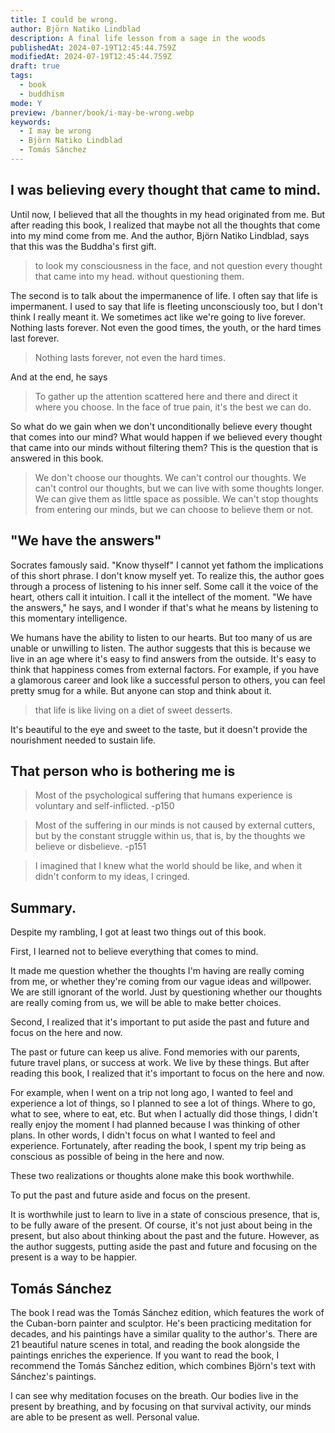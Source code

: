 ```yaml
---
title: I could be wrong.
author: Björn Natiko Lindblad
description: A final life lesson from a sage in the woods
publishedAt: 2024-07-19T12:45:44.759Z
modifiedAt: 2024-07-19T12:45:44.759Z
draft: true
tags:
  - book
  - buddhism
mode: Y
preview: /banner/book/i-may-be-wrong.webp
keywords:
  - I may be wrong
  - Björn Natiko Lindblad
  - Tomás Sánchez
---
```


## I was believing every thought that came to mind.

Until now, I believed that all the thoughts in my head originated from me. But after reading this book, I realized that maybe not all the thoughts that come into my mind come from me.
And the author, Björn Natiko Lindblad, says that this was the Buddha's first gift.

> to look my consciousness in the face, and not question every thought that came into my head.
> without questioning them.

The second is to talk about the impermanence of life. I often say that life is impermanent. I used to say that life is fleeting unconsciously too, but I don't think I really meant it.
We sometimes act like we're going to live forever. Nothing lasts forever. Not even the good times, the youth, or the hard times last forever.

> Nothing lasts forever, not even the hard times.

And at the end, he says

> To gather up the attention scattered here and there and direct it where you choose.
> In the face of true pain, it's the best we can do.

So what do we gain when we don't unconditionally believe every thought that comes into our mind?
What would happen if we believed every thought that came into our minds without filtering them? This is the question that is answered in this book.

> We don't choose our thoughts. We can't control our thoughts.
> We can't control our thoughts, but we can live with some thoughts longer.
> We can give them as little space as possible.
> We can't stop thoughts from entering our minds, but we can choose to believe them or not.

## "We have the answers"

Socrates famously said. "Know thyself" I cannot yet fathom the implications of this short phrase.
I don't know myself yet. To realize this, the author goes through a process of listening to his inner self. Some call it the voice of the heart, others call it intuition.
I call it the intellect of the moment. "We have the answers," he says, and I wonder if that's what he means by listening to this momentary intelligence.

We humans have the ability to listen to our hearts.
But too many of us are unable or unwilling to listen.
The author suggests that this is because we live in an age where it's easy to find answers from the outside.
It's easy to think that happiness comes from external factors. For example, if you have a glamorous career and look like a successful person to others, you can feel pretty smug for a while.
But anyone can stop and think about it.

> that life is like living on a diet of sweet desserts.

It's beautiful to the eye and sweet to the taste, but it doesn't provide the nourishment needed to sustain life.

## That person who is bothering me is

> Most of the psychological suffering that humans experience is voluntary and self-inflicted. -p150

> Most of the suffering in our minds is not caused by external cutters, but by the constant struggle within us, that is, by the thoughts we believe or disbelieve. -p151

> I imagined that I knew what the world should be like, and when it didn't conform to my ideas, I cringed.

## Summary.

Despite my rambling, I got at least two things out of this book.

First, I learned not to believe everything that comes to mind.

It made me question whether the thoughts I'm having are really coming from me, or whether they're coming from our vague ideas and willpower.
We are still ignorant of the world. Just by questioning whether our thoughts are really coming from us, we will be able to make better choices.

Second, I realized that it's important to put aside the past and future and focus on the here and now.

The past or future can keep us alive. Fond memories with our parents, future travel plans, or success at work. We live by these things.
But after reading this book, I realized that it's important to focus on the here and now.

For example, when I went on a trip not long ago, I wanted to feel and experience a lot of things, so I planned to see a lot of things.
Where to go, what to see, where to eat, etc. But when I actually did those things, I didn't really enjoy the moment I had planned because I was thinking of other plans.
In other words, I didn't focus on what I wanted to feel and experience. Fortunately, after reading the book, I spent my trip being as conscious as possible of being in the here and now.

These two realizations or thoughts alone make this book worthwhile.

To put the past and future aside and focus on the present.

It is worthwhile just to learn to live in a state of conscious presence, that is, to be fully aware of the present.
Of course, it's not just about being in the present, but also about thinking about the past and the future.
However, as the author suggests, putting aside the past and future and focusing on the present is a way to be happier.

## Tomás Sánchez

The book I read was the Tomás Sánchez edition, which features the work of the Cuban-born painter and sculptor. He's been practicing meditation for decades, and his paintings have a similar quality to the author's.
There are 21 beautiful nature scenes in total, and reading the book alongside the paintings enriches the experience. If you want to read the book, I recommend the Tomás Sánchez edition, which combines Björn's text with Sánchez's paintings.

I can see why meditation focuses on the breath.
Our bodies live in the present by breathing, and by focusing on that survival activity, our minds are able to be present as well.
Personal value.

